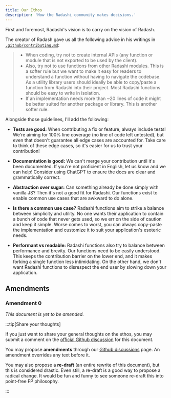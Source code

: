 ```yaml
---
title: Our Ethos
description: 'How the Radashi community makes decisions.'
---
```


First and foremost, Radashi's vision is to carry on the vision of Radash.

The creator of Radash gave us all the following advice in his writings in [`.github/contributing.md`](https://github.com/sodiray/radash/blob/069b26cdd7d62e6ac16a0ad3baa1c9abcca420bc/.github/contributing.md):

> - When coding, try not to create internal APIs (any function or module that is not exported to be used by the client).
> - Also, try not to use functions from other Radashi modules. This is a softer rule but we want to make it easy for readers to understand a function without having to navigate the codebase. As a utility library users should ideally be able to copy/paste a function from Radashi into their project. Most Radashi functions should be easy to write in isolation.
> - If an implementation needs more than ~20 lines of code it might be better suited for another package or library. This is another softer rule.

Alongside those guidelines, I'll add the following:

- **Tests are good:** When contributing a fix or feature, always include tests! We're aiming for 100% line coverage (no line of code left untested), but even that doesn't guarantee all edge cases are accounted for. Take care to think of these edge cases, so it's easier for us to trust your contribution!

- **Documentation is good:** We can't merge your contribution until it's been documented. If you're not proficient in English, let us know and we can help! Consider using ChatGPT to ensure the docs are clear and grammatically correct.

- **Abstraction over sugar:** Can something already be done simply with vanilla JS? Then it's not a good fit for Radashi. Our functions exist to enable common use cases that are awkward to do alone.

- **Is there a common use case?** Radashi functions aim to strike a balance between simplicity and utility. No one wants their application to contain a bunch of code that never gets used, so we err on the side of caution and keep it simple. Worse comes to worst, you can always copy-paste the implementation and customize it to suit your application's esoteric needs.

- **Performant vs readable:** Radashi functions also try to balance between performance and brevity. Our functions need to be easily understood. This keeps the contribution barrier on the lower end, and it makes forking a single function less intimidating. On the other hand, we don't want Radashi functions to disrespect the end user by slowing down your application.

## Amendments

### Amendment 0

_This document is yet to be amended._

:::tip[Share your thoughts]

If you just want to share your general thoughts on the ethos, you may submit a comment on the [official Github discussion](https://github.com/orgs/radashi-org/discussions/20) for this document.

You may propose **amendments** through our [Github discussions](https://github.com/orgs/radashi-org/discussions) page. An amendment overrides any text before it.

You may also propose a **re-draft** (an entire rewrite of this document), but this is considered drastic. Even still, a re-draft is a good way to propose a radical change. It would be fun and funny to see someone re-draft this into point-free FP philosophy.

:::
